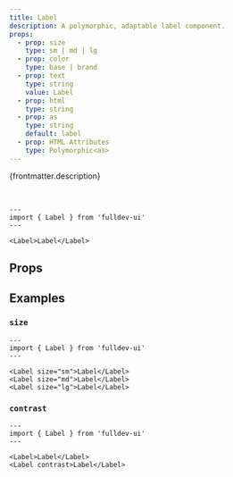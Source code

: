 ```yaml
---
title: Label
description: A polymorphic, adaptable label component.
props:
  - prop: size
    type: sm | md | lg
  - prop: color
    type: base | brand
  - prop: text
    type: string
    value: Label
  - prop: html
    type: string
  - prop: as
    type: string
    default: label
  - prop: HTML Attributes
    type: Polymorphic<as>
---
```



{frontmatter.description}

<br />

```astro live
---
import { Label } from 'fulldev-ui'
---

<Label>Label</Label>
```

## Props

<PropsTable props={frontmatter.props} />

## Examples

### `size`

<SizeProp />

```astro live
---
import { Label } from 'fulldev-ui'
---

<Label size="sm">Label</Label>
<Label size="md">Label</Label>
<Label size="lg">Label</Label>
```

### `contrast`

<VariantProp />

```astro live
---
import { Label } from 'fulldev-ui'
---

<Label>Label</Label>
<Label contrast>Label</Label>
```
